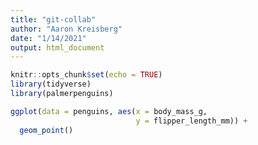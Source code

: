 ```yaml
---
title: "git-collab"
author: "Aaron Kreisberg"
date: "1/14/2021"
output: html_document
---
```


```r
knitr::opts_chunk$set(echo = TRUE)
library(tidyverse)
library(palmerpenguins)
```

```r
ggplot(data = penguins, aes(x = body_mass_g,
                            y = flipper_length_mm)) +
  geom_point()
```

